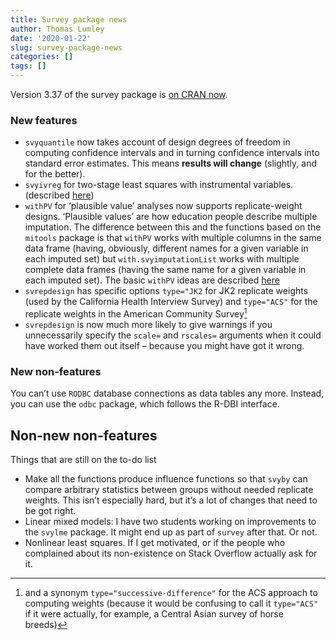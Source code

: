 ```yaml
---
title: Survey package news
author: Thomas Lumley
date: '2020-01-22'
slug: survey-package-news
categories: []
tags: []
---
```


Version 3.37 of the survey package is [on CRAN now](https://CRAN.R-project.org/package=survey).  

### New features

- `svyquantile` now takes account of design degrees of freedom in computing confidence intervals and in turning confidence intervals into standard error estimates.  This means **results will change** (slightly, and for the better).
- `svyivreg` for two-stage least squares with instrumental variables. (described [here](https://notstatschat.rbind.io/2019/07/16/adding-new-functions-to-the-survey-package/))
- `withPV` for 'plausible value' analyses now supports replicate-weight designs. 'Plausible values' are how education people describe multiple imputation. The difference between this and the functions based on the `mitools` package is that `withPV` works with multiple columns in the same data frame (having, obviously, different names for a given variable in each imputed set) but `with.svyimputationList` works with multiple complete data frames (having the same name for a given variable in each imputed set).  The basic `withPV` ideas are described [here](https://notstatschat.rbind.io/2019/04/21/handling-plausible-values-in-surveys/)
- `svrepdesign` has specific options `type="JK2` for JK2 replicate weights (used by the California Health Interview Survey) and `type="ACS"` for the replicate weights in the American Community Survey^[and a synonym `type="successive-difference"` for the ACS approach to computing weights (because it would be confusing to call it `type="ACS"` if it were actually, for example, a Central Asian survey of horse breeds)]
- `svrepdesign` is now much more likely to give warnings if you unnecessarily specify the `scale=` and `rscales=` arguments when it could have worked them out itself -- because you might have got it wrong. 

### New non-features

You can't use `RODBC` database connections as data tables any more.  Instead, you can use the `odbc` package, which follows the R-DBI interface.


## Non-new non-features

Things that are still on the to-do list

- Make all the functions produce influence functions so that `svyby` can compare arbitrary statistics between groups without needed replicate weights. This isn't especially hard, but it's a lot of changes that need to be got right.
- Linear mixed models: I have two students working on improvements to the `svylme` package.  It might end up as part of `survey` after that. Or not.
- Nonlinear least squares.  If I get motivated, or if the people who complained about its non-existence on Stack Overflow actually ask for it. 